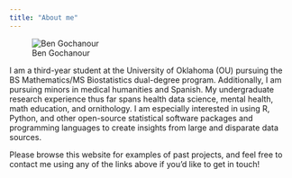 ```yaml
---
title: "About me"
---
```


![Ben Gochanour](ben.png)

I am a third-year student at the University of Oklahoma (OU) pursuing the BS Mathematics/MS Biostatistics dual-degree program. Additionally, I am pursuing minors in medical humanities and Spanish. My undergraduate research experience thus far spans health data science, mental health, math education, and ornithology. I am especially interested in using R, Python, and other open-source statistical software packages and programming languages to create insights from large and disparate data sources.

Please browse this website for examples of past projects, and feel free to contact me using any of the links above if you'd like to get in touch!